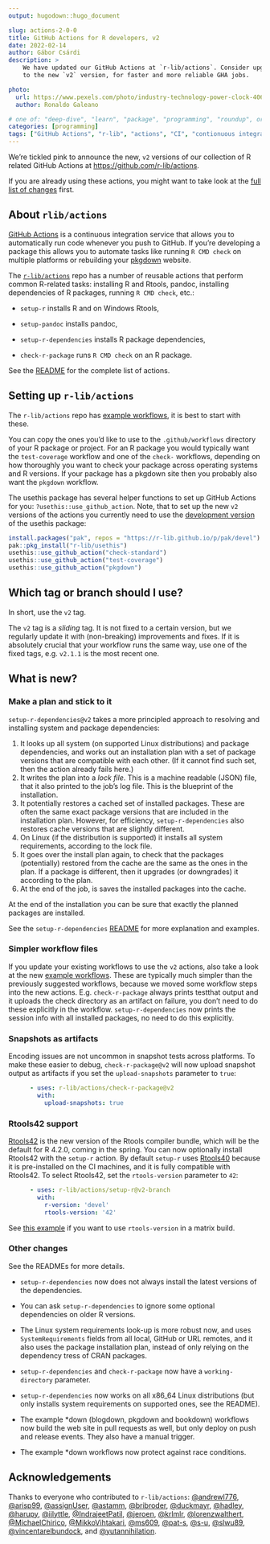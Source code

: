 ```yaml
---
output: hugodown::hugo_document

slug: actions-2-0-0
title: GitHub Actions for R developers, v2
date: 2022-02-14
author: Gábor Csárdi
description: >
    We have updated our GitHub Actions at `r-lib/actions`. Consider upgrading
    to the new `v2` version, for faster and more reliable GHA jobs.

photo:
  url: https://www.pexels.com/photo/industry-technology-power-clock-4069389
  author: Ronaldo Galeano

# one of: "deep-dive", "learn", "package", "programming", "roundup", or "other"
categories: [programming] 
tags: ["GitHub Actions", "r-lib", "actions", "CI", "contionuous integration"]
---
```


```{=html}
<!--
TODO:
* [x] Look over / edit the post's title in the yaml
* [x] Edit (or delete) the description; note this appears in the Twitter card
* [x] Pick category and tags (see existing with `hugodown::tidy_show_meta()`)
* [x] Find photo & update yaml metadata
* [x] Create `thumbnail-sq.jpg`; height and width should be equal
* [x] Create `thumbnail-wd.jpg`; width should be >5x height
* [x] `hugodown::use_tidy_thumbnails()`
* [x] Add intro sentence, e.g. the standard tagline for the package
* [x] `usethis::use_tidy_thanks()`
-->
```
We're tickled pink to announce the new, `v2` versions of our collection of R related GitHub Actions at <https://github.com/r-lib/actions>.

If you are already using these actions, you might want to take look at the [full list of changes](https://github.com/r-lib/actions/releases/tag/v2) first.

## About `rlib/actions`

[GitHub Actions](https://github.com/features/actions) is a continuous integration service that allows you to automatically run code whenever you push to GitHub.
If you're developing a package this allows you to automate tasks like running `R CMD check` on multiple platforms or rebuilding your [pkgdown](https://pkgdown.r-lib.org/) website.

The [`r-lib/actions`](https://github.com/r-lib/actions#readme) repo has a number of reusable actions that perform common R-related tasks: installing R and Rtools, pandoc, installing dependencies of R packages, running `R CMD check`, etc.:

-   `setup-r` installs R and on Windows Rtools,

-   `setup-pandoc` installs pandoc,

-   `setup-r-dependencies` installs R package dependencies,

-   `check-r-package` runs `R CMD check` on an R package.

See the [README](https://github.com/r-lib/actions#readme) for the complete list of actions.

## Setting up `r-lib/actions`

The `r-lib/actions` repo has [example workflows](https://github.com/r-lib/actions/tree/v2-branch/examples#example-workflows), it is best to start with these.

You can copy the ones you'd like to use to the `.github/workflows` directory of your R package or project.
For an R package you would typically want the `test-coverage` workflow and one of the `check-` workflows, depending on how thoroughly you want to check your package across operating systems and R versions.
If your package has a pkgdown site then you probably also want the `pkgdown` workflow.

The usethis package has several helper functions to set up GitHub Actions for you: `?usethis::use_github_action`.
Note, that to set up the new `v2` versions of the actions you currently need to use the [development version](https://github.com/r-lib/usethis#installation) of the usethis package:

``` r
install.packages("pak", repos = "https://r-lib.github.io/p/pak/devel")
pak::pkg_install("r-lib/usethis")
usethis::use_github_action("check-standard")
usethis::use_github_action("test-coverage")
usethis::use_github_action("pkgdown")
```

## Which tag or branch should I use?

In short, use the `v2` tag.

The `v2` tag is a *sliding* tag.
It is not fixed to a certain version, but we regularly update it with (non-breaking) improvements and fixes.
If it is absolutely crucial that your workflow runs the same way, use one of the fixed tags, e.g. `v2.1.1` is the most recent one.

## What is new?

### Make a plan and stick to it

`setup-r-dependencies@v2` takes a more principled approach to resolving and installing system and package dependencies:

1.  It looks up all system (on supported Linux distributions) and package dependencies, and works out an installation plan with a set of package versions that are compatible with each other. (If it cannot find such set, then the action already fails here.)
2.  It writes the plan into a *lock file*. This is a machine readable (JSON) file, that it also printed to the job's log file. This is the blueprint of the installation.
3.  It potentially restores a cached set of installed packages. These are often the same exact package versions that are included in the installation plan. However, for efficiency, `setup-r-dependencies` also restores cache versions that are slightly different.
4.  On Linux (if the distribution is supported) it installs all system requirements, according to the lock file.
5.  It goes over the install plan again, to check that the packages (potentially) restored from the cache are the same as the ones in the plan. If a package is different, then it upgrades (or downgrades) it according to the plan.
6.  At the end of the job, is saves the installed packages into the cache.

At the end of the installation you can be sure that exactly the planned packages are installed.

See the `setup-r-dependencies` [README](https://github.com/r-lib/actions/tree/v2-branch/setup-r-dependencies#readme) for more explanation and examples.

### Simpler workflow files

If you update your existing workflows to use the `v2` actions, also take a look at the new [example workflows](https://github.com/r-lib/actions/tree/v2/examples).
These are typically much simpler than the previously suggested workflows, because we moved some workflow steps into the new actions.
E.g. `check-r-package` always prints testthat output and it uploads the check directory as an artifact on failure, you don't need to do these explicitly in the workflow.
`setup-r-dependencies` now prints the session info with all installed packages, no need to do this explicitly.

### Snapshots as artifacts

Encoding issues are not uncommon in snapshot tests across platforms.
To make these easier to debug, `check-r-package@v2` will now upload snapshot output as artifacts if you set the `upload-snapshots` parameter to `true`:

``` yaml
      - uses: r-lib/actions/check-r-package@v2
        with:
          upload-snapshots: true
```

### Rtools42 support

[Rtools42](https://www.r-project.org/nosvn/winutf8/ucrt3/web/rtools.html) is the new version of the Rtools compiler bundle, which will be the default for R 4.2.0, coming in the spring.
You can now optionally install Rtools42 with the `setup-r` action.
By default `setup-r` uses [Rtools40](https://cran.r-project.org/bin/windows/Rtools/rtools40.html) because it is pre-installed on the CI machines, and it is fully compatible with Rtools42.
To select Rtools42, set the `rtools-version` parameter to `42`:

``` yaml
      - uses: r-lib/actions/setup-r@v2-branch
        with:
          r-version: 'devel'
          rtools-version: '42'
```

See [this example](https://github.com/r-lib/actions/blob/27ac87278d916382a04662af42392f3c921ee37e/.github/workflows/check-full.yaml) if you want to use `rtools-version` in a matrix build.

### Other changes

See the READMEs for more details.

-   `setup-r-dependencies` now does not always install the latest versions of the dependencies.

-   You can ask `setup-r-dependencies` to ignore some optional dependencies on older R versions.

-   The Linux system requirements look-up is more robust now, and uses `SystemRequirements` fields from all local, GitHub or URL remotes, and it also uses the package installation plan, instead of only relying on the dependency tress of CRAN packages.

-   `setup-r-dependencies` and `check-r-package` now have a `working-directory` parameter.

-   `setup-r-dependencies` now works on all x86_64 Linux distributions (but only installs system requirements on supported ones, see the README).

-   The example \*down (blogdown, pkgdown and bookdown) workflows now build the web site in pull requests as well, but only deploy on push and release events.
    They also have a manual trigger.

-   The example \*down workflows now protect against race conditions.

## Acknowledgements

Thanks to everyone who contributed to `r-lib/actions`: [\@andrewl776](https://github.com/andrewl776), [\@arisp99](https://github.com/arisp99), [\@assignUser](https://github.com/assignUser), [\@astamm](https://github.com/astamm), [\@bribroder](https://github.com/bribroder), [\@duckmayr](https://github.com/duckmayr), [\@hadley](https://github.com/hadley), [\@harupy](https://github.com/harupy), [\@ijlyttle](https://github.com/ijlyttle), [\@IndrajeetPatil](https://github.com/IndrajeetPatil), [\@jeroen](https://github.com/jeroen), [\@krlmlr](https://github.com/krlmlr), [\@lorenzwalthert](https://github.com/lorenzwalthert), [\@MichaelChirico](https://github.com/MichaelChirico), [\@MikkoVihtakari](https://github.com/MikkoVihtakari), [\@ms609](https://github.com/ms609), [\@pat-s](https://github.com/pat-s), [\@s-u](https://github.com/s-u), [\@slwu89](https://github.com/slwu89), [\@vincentarelbundock](https://github.com/vincentarelbundock), and [\@yutannihilation](https://github.com/yutannihilation).
